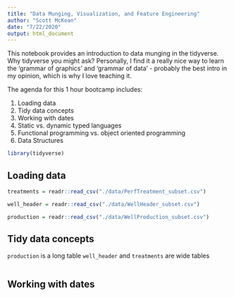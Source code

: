 ```yaml
---
title: "Data Munging, Visualization, and Feature Engineering"
author: "Scott McKean"
date: "7/22/2020"
output: html_document
---
```


This notebook provides an introduction to data munging in the tidyverse. Why
tidyverse you might ask? Personally, I find it a really nice way to learn the 
'grammar of graphics' and 'grammar of data' - probably the best intro in my 
opinion, which is why I love teaching it.

The agenda for this 1 hour bootcamp includes:

1. Loading data
2. Tidy data concepts
3. Working with dates
4. Static vs. dynamic typed languages
4. Functional programming vs. object oriented programming
5. Data Structures

```r
library(tidyverse)
```

## Loading data

```r
treatments = readr::read_csv("./data/PerfTreatment_subset.csv")

well_header = readr::read_csv("./data/WellHeader_subset.csv")

production = readr::read_csv("./data/WellProduction_subset.csv")

```

## Tidy data concepts

`production` is a long table
`well_header` and `treatments` are wide tables

```r

```

## Working with dates


